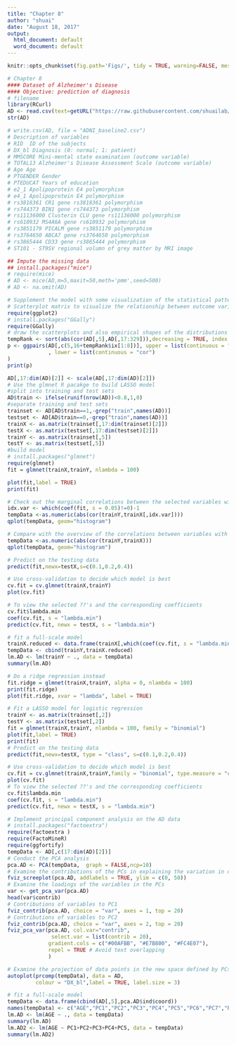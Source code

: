 ```yaml
---
title: "Chapter 8"
author: "shuai"
date: "August 18, 2017"
output:
  html_document: default
  word_document: default
---
```



```r
knitr::opts_chunk$set(fig.path='Figs/', tidy = TRUE, warning=FALSE, message=FALSE)
```


```r
# Chapter 8
#### Dataset of Alzheimer's Disease 
#### Objective: prediction of diagnosis 
# filename
library(RCurl)
AD <- read.csv(text=getURL("https://raw.githubusercontent.com/shuailab/ind_498/master/resource/data/AD_hd.csv"))
str(AD)

# write.csv(AD, file = "ADNI_baseline2.csv")
# Description of variables
# RID  ID of the subjects
# DX_bl Diagnosis (0: normal; 1: patient)
# MMSCORE Mini-mental state examination (outcome variable)
# TOTAL13 Alzheimer's Disease Assessment Scale (outcome variable)
# Age Age
# PTGENDER Gender
# PTEDUCAT Years of education
# e2_1 Apolipoprotein E4 polymorphism
# e4_1 Apolipoprotein E4 polymorphism
# rs3818361 CR1 gene rs3818361 polymorphism
# rs744373 BIN1 gene rs744373 polymorphism
# rs11136000 Clusterin CLU gene rs11136000 polymorphism
# rs610932 MS4A6A gene rs610932 polymorphism
# rs3851179 PICALM gene rs3851179 polymorphism
# rs3764650 ABCA7 gene rs3764650 polymorphism
# rs3865444 CD33 gene rs3865444 polymorphism
# ST101 - ST9SV regional volumn of grey matter by MRI image

## Impute the missing data
## install.packages("mice")
# require(mice)
# AD <- mice(AD,m=5,maxit=50,meth='pmm',seed=500)
# AD <- na.omit(AD)

```


```r
# Supplement the model with some visualization of the statistical patterns
# Scatterplot matrix to visualize the relationship between outcome variable with continuous predictors
require(ggplot2)
# install.packages("GGally")
require(GGally)
# draw the scatterplots and also empirical shapes of the distributions of the variables
tempRank <- sort(abs(cor(AD[,5],AD[,17:329])),decreasing = TRUE, index.return = TRUE)
p <- ggpairs(AD[,c(5,16+tempRank$ix[1:8])], upper = list(continuous = "points")
             , lower = list(continuous = "cor")
)
print(p)
```

```r
AD[,17:dim(AD)[2]] <- scale(AD[,17:dim(AD)[2]])
# Use the glmnet R pacakge to build LASSO model
#split into training and test sets
AD$train <- ifelse(runif(nrow(AD))<0.8,1,0)
#separate training and test sets
trainset <- AD[AD$train==1,-grep("train",names(AD))]
testset <- AD[AD$train==0,-grep("train",names(AD))]
trainX <- as.matrix(trainset[,17:dim(trainset)[2]])
testX <- as.matrix(testset[,17:dim(testset)[2]])
trainY <- as.matrix(trainset[,5])
testY <- as.matrix(testset[,5])
#build model
# install.packages("glmnet")
require(glmnet)
fit = glmnet(trainX,trainY, nlambda = 100)
```

```r
plot(fit,label = TRUE)
print(fit)
```

```r
# Check out the marginal correlations between the selected variables with the outcome
idx.var <- which(coef(fit, s = 0.05)!=0)-1
tempData <-as.numeric(abs(cor(trainY,trainX[,idx.var])))
qplot(tempData, geom="histogram") 
```

```r
# Compare with the overview of the correlations between variables with the outcome
tempData <-as.numeric(abs(cor(trainY,trainX)))
qplot(tempData, geom="histogram") 
```

```r
# Predict on the testing data
predict(fit,newx=testX,s=c(0.1,0.2,0.4))
```

```r
# Use cross-validation to decide which model is best
cv.fit = cv.glmnet(trainX,trainY)
plot(cv.fit)
```

```r
# To view the selected ??'s and the corresponding coefficients
cv.fit$lambda.min
coef(cv.fit, s = "lambda.min")
predict(cv.fit, newx = testX, s = "lambda.min")
```

```r
# fit a full-scale model
trainX.reduced <- data.frame(trainX[,which(coef(cv.fit, s = "lambda.min")!=0)-1])
tempData <- cbind(trainY,trainX.reduced)
lm.AD <- lm(trainY ~ ., data = tempData)
summary(lm.AD)
```


```r
# Do a ridge regression instead
fit.ridge = glmnet(trainX,trainY, alpha = 0, nlambda = 100)
print(fit.ridge)
plot(fit.ridge, xvar = "lambda", label = TRUE)
```

```r
# Fit a LASSO model for logistic regression
trainY <- as.matrix(trainset[,2])
testY <- as.matrix(testset[,2])
fit = glmnet(trainX,trainY, nlambda = 100, family = "binomial")
plot(fit,label = TRUE)
print(fit)
# Predict on the testing data
predict(fit,newx=testX, type = "class", s=c(0.1,0.2,0.4))
```

```r
# Use cross-validation to decide which model is best
cv.fit = cv.glmnet(trainX,trainY,family = "binomial", type.measure = "class")
plot(cv.fit)
# To view the selected ??'s and the corresponding coefficients
cv.fit$lambda.min
coef(cv.fit, s = "lambda.min")
predict(cv.fit, newx = testX, s = "lambda.min")
```




```r
# Implement principal component analysis on the AD data
# install.packages("factoextra")
require(factoextra )
require(FactoMineR)
require(ggfortify)
tempData <- AD[,c(17:dim(AD)[2])]
# Conduct the PCA analysis
pca.AD <- PCA(tempData,  graph = FALSE,ncp=10)
# Examine the contributions of the PCs in explaining the variation in data
fviz_screeplot(pca.AD, addlabels = TRUE, ylim = c(0, 50))
# Examine the loadings of the variables in the PCs
var <- get_pca_var(pca.AD)
head(var$contrib)
# Contributions of variables to PC1
fviz_contrib(pca.AD, choice = "var", axes = 1, top = 20)
# Contributions of variables to PC2
fviz_contrib(pca.AD, choice = "var", axes = 2, top = 20)
fviz_pca_var(pca.AD, col.var="contrib",
              select.var = list(contrib = 20),
             gradient.cols = c("#00AFBB", "#E7B800", "#FC4E07"),
             repel = TRUE # Avoid text overlapping
             )

# Examine the projection of data points in the new space defined by PCs
autoplot(prcomp(tempData), data = AD, 
         colour = "DX_bl",label = TRUE, label.size = 3)
```


```r
# fit a full-scale model
tempData <- data.frame(cbind(AD[,5],pca.AD$ind$coord))
names(tempData) <- c("AGE","PC1","PC2","PC3","PC4","PC5","PC6","PC7","PC8","PC9","PC10")
lm.AD <- lm(AGE ~ ., data = tempData)
summary(lm.AD)
lm.AD2 <- lm(AGE ~ PC1+PC2+PC3+PC4+PC5, data = tempData)
summary(lm.AD2)
```

